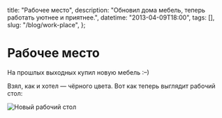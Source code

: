   title: "Рабочее место",
  description: "Обновил дома мебель, теперь работать уютнее и приятнее.",
  datetime: "2013-04-09T18:00",
  tags: [],
  slug: "/blog/work-place",
};

# Рабочее место

На прошлых выходных купил новую мебель <nobr>:–)</nobr>

Взял, как и хотел — чёрного цвета. Вот как теперь выглядит рабочий стол:

![Новый рабочий стол](/img/blog/workplace.jpg)
